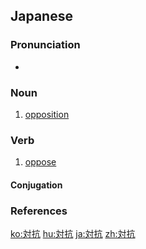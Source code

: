 ==Japanese==
{{ja-kanjitab|たい|こう|yomi=on}}

===Pronunciation===
* {{ja-pron|たいこう|acc=0|acc_ref=NHK}}

===Noun===
{{ja-noun|たいこう}}
# [[opposition]]
#: {{ja-usex|法的な'''対抗'''手段を考えるべきだ。|ほうてき な '''たいこう''' しゅだん を かんがえる-べき だ。|We should take legal steps.}}

===Verb===
{{ja-verb-suru|たいこう}}

# [[oppose]]

====Conjugation====
{{ja-suru|たいこう}}

===References===
<references/>

[[ko:対抗]]
[[hu:対抗]]
[[ja:対抗]]
[[zh:対抗]]